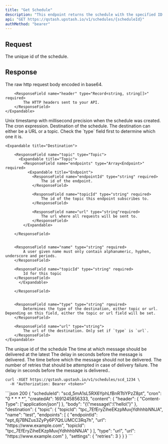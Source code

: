 ```yaml
---
title: "Get Schedule"
description: "This endpoint returns the schedule with the specified ID. "
api: "GET https://qstash.upstash.io/v1/schedules/{scheduleId}"
authMethod: "bearer"
---
```


## Request

<ParamField path="scheduleId" type="string" required>
  The unique id of the schedule.
</ParamField>

## Response

<ResponseField name="content" type="Content" required>
    <Expandable title="Content">
        <ResponseField name="body" type="Array<int>" required>
            The raw http request body encoded in base64.
        </ResponseField>

        <ResponseField name="header" type="Record<string, string[]>" required>
            The HTTP headers sent to your API.
        </ResponseField>
    </Expandable>

</ResponseField>

<ResponseField name="createdAt" type="int">
  Unix timestamp with millisecond precision when the schedule was created.
</ResponseField>

<ResponseField name="cron" type="string" required>
  The cron expression.
</ResponseField>

<ResponseField name="destination" type="Destination" required>
    Destination of the schedule. The destination can either be a URL or a topic. Check the `type` field first to determine which one it is.

    <Expandable title="Destination">

        <ResponseField name="topic" type="Topic">
          <Expandable title="Topic">
            <ResponseField name="endpoints" type="Array<Endpoint>" required>
              <Expandable title="Endpoint">
                <ResponseField name="endpointId" type="string" required>
                    The id of the endpoint.
                </ResponseField>

                <ResponseField name="topicId" type="string" required>
                    The id of the topic this endpoint subscribes to.
                </ResponseField>

                <ResponseField name="url" type="string"required>
                    The url where all requests will be sent to.
                </ResponseField>
            </Expandable>

        </ResponseField>


        <ResponseField name="name" type="string" required>
            A user given name must only contain alphanumeric, hyphen, underscore and periods.
        </ResponseField>

        <ResponseField name="topicId" type="string" required>
            Id for this topic
        </ResponseField>
          </Expandable>

        </ResponseField>


        <ResponseField name="type" type="string" rqeuired>
            Determines the type of the destination, either topic or url. Depending on this field, either the topic or url field will be set.
        </ResponseField>

        <ResponseField name="url" type="string">
            The url of the destination. Only set if `type` is `url`.
        </ResponseField>
    </Expandable>

</ResponseField>

<ResponseField name="scheduleId" type="string" required>
  The unique id of the schedule
</ResponseField>

<ResponseField name="settings" type="Settings">
    <Expandable title="Settings">
        <ResponseField name="deadline" type="int">
            The time at which message should be delivered at the latest
        </ResponseField>
        <ResponseField name="delay" type="int">
            The delay in seconds before the message is delivered.
        </ResponseField>
        <ResponseField name="notBefore" type="int">
            The time before which the message should not be delivered.
        </ResponseField>
        <ResponseField name="retries" type="int">
            The number of retries that should be attempted in case of delivery failure.
        </ResponseField>
        <ResponseField name="callback" type="string">
            The delay in seconds before the message is delivered..
        </ResponseField>
    </Expandable>

</ResponseField>

<RequestExample>

```shell curl
curl -XGET https://qstash.upstash.io/v1/schedules/scd_1234 \
  -H "Authorization: Bearer <token>"
```

</RequestExample>

<ResponseExample>
```json 200
{
    "scheduleId": "scd_5mA1sL5RX6YphLfBnRTtiYPzZ8pt",
    "cron": "0 * * * *",
    "createdAt": 1691245856333,
    "content": {
      "header": {
        "Content-Type": ["application/json"]
      },
      "body": "{\"message\":\"hello\"}"
    },
    "destination": {
      "topic": {
        "topicId": "tpc_7EfEryZiheEKzpMuvjYdhhhbNNJA",
        "name": "test",
        "endpoints": [
          {
            "endpointId": "ept_6j7BNZus3ZyPy6P7QtLUMCC3Rq7h",
            "url": "https://www.example.com",
            "topicId": "tpc_7EfEryZiheEKzpMuvjYdhhhbNNJA"
          }
        ],
      "type": "url",
      "url": "https://www.example.com"
    },
    "settings": {
      "retries": 3
    }
  }
}
```
</ResponseExample>
